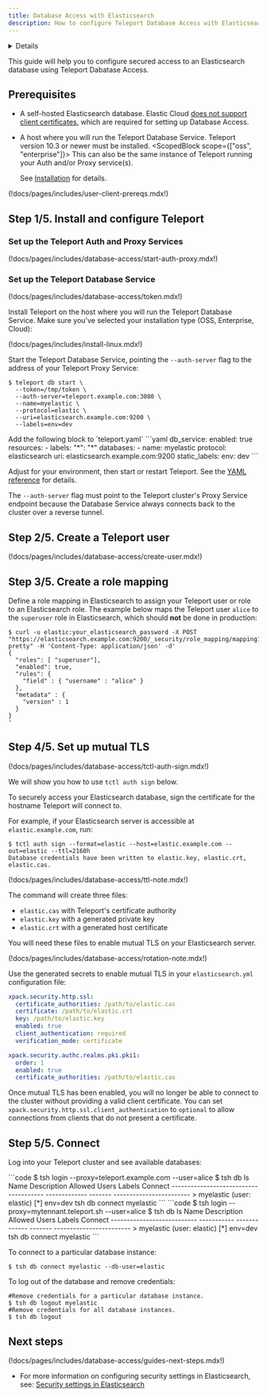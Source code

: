 ```yaml
---
title: Database Access with Elasticsearch
description: How to configure Teleport Database Access with Elasticsearch.
---
```


<Details
  title="Version warning"
  opened={true}
  scope={["oss", "enterprise"]}
  scopeOnly={true}
  min="10.3"
>
  Database access for Elasticsearch is available starting from Teleport `10.3`.
</Details>

This guide will help you to configure secured access to an Elasticsearch database using Teleport Dabatase Access.

## Prerequisites

- A self-hosted Elasticsearch database. Elastic Cloud [does not support client certificates](https://www.elastic.co/guide/en/cloud/current/ec-restrictions.html#ec-restrictions-security), which are required for setting up Database Access.

- A host where you will run the Teleport Database Service. Teleport version 10.3
  or newer must be installed. <ScopedBlock scope={["oss", "enterprise"]}> This can also be the same instance of Teleport running your Auth and/or Proxy service(s).</ScopedBlock>

  See [Installation](../../installation.mdx) for details.

(!docs/pages/includes/user-client-prereqs.mdx!)

## Step 1/5. Install and configure Teleport

### Set up the Teleport Auth and Proxy Services

(!docs/pages/includes/database-access/start-auth-proxy.mdx!)

### Set up the Teleport Database Service

(!docs/pages/includes/database-access/token.mdx!)

Install Teleport on the host where you will run the Teleport Database Service. Make sure you've selected your installation type (OSS, Enterprise, Cloud):

(!docs/pages/includes/install-linux.mdx!)

Start the Teleport Database Service, pointing the `--auth-server` flag to the
address of your Teleport Proxy Service:

<Tabs>
<TabItem label="Standalone Binary">

```code
$ teleport db start \
  --token=/tmp/token \
  --auth-server=teleport.example.com:3080 \
  --name=myelastic \
  --protocol=elastic \
  --uri=elasticsearch.example.com:9200 \
  --labels=env=dev
```

</TabItem>
<TabItem label="Config File">
Add the following block to `teleport.yaml`
```yaml
db_service:
  enabled: true
  resources:
  - labels:
      "*": "*"
  databases:
  - name: myelastic
    protocol: elasticsearch
    uri: elasticsearch.example.com:9200
    static_labels:
      env: dev
```

Adjust for your environment, then start or restart Teleport. See the [YAML reference](../reference/configuration.mdx) for details.

</TabItem>
</Tabs>

<Admonition type="note">

The `--auth-server` flag must point to the Teleport cluster's Proxy Service
endpoint because the Database Service always connects back to the cluster over a
reverse tunnel.

</Admonition>

## Step 2/5. Create a Teleport user

(!docs/pages/includes/database-access/create-user.mdx!)

## Step 3/5. Create a role mapping

Define a role mapping in Elasticsearch to assign your Teleport user or role to an Elasticsearch role.
The example below maps the Teleport user `alice` to the `superuser` role in Elasticsearch, which
should **not** be done in production:

```code
$ curl -u elastic:your_elasticsearch_password -X POST "https://elasticsearch.example.com:9200/_security/role_mapping/mapping1?pretty" -H 'Content-Type: application/json' -d'
{
  "roles": [ "superuser"],
  "enabled": true,
  "rules": {
    "field" : { "username" : "alice" }
  },
  "metadata" : {
    "version" : 1
  }
}
'
```

## Step 4/5. Set up mutual TLS

(!docs/pages/includes/database-access/tctl-auth-sign.mdx!)

We will show you how to use `tctl auth sign` below.

To securely access your Elasticsearch database, sign the certificate for the hostname Teleport will
connect to.

For example, if your Elasticsearch server is accessible at `elastic.example.com`,
run:

```code
$ tctl auth sign --format=elastic --host=elastic.example.com --out=elastic --ttl=2160h
Database credentials have been written to elastic.key, elastic.crt, elastic.cas.
```

(!docs/pages/includes/database-access/ttl-note.mdx!)

The command will create three files:

- `elastic.cas` with Teleport's certificate authority
- `elastic.key` with a generated private key
- `elastic.crt` with a generated host certificate

You will need these files to enable mutual TLS on your Elasticsearch server.

(!docs/pages/includes/database-access/rotation-note.mdx!)

Use the generated secrets to enable mutual TLS in your `elasticsearch.yml` configuration
file:

```yml
xpack.security.http.ssl:
  certificate_authorities: /path/to/elastic.cas
  certificate: /path/to/elastic.crt
  key: /path/to/elastic.key
  enabled: true
  client_authentication: required
  verification_mode: certificate

xpack.security.authc.realms.pki.pki1:
  order: 1
  enabled: true
  certificate_authorities: /path/to/elastic.cas
```

Once mutual TLS has been enabled, you will no longer be able to connect to the cluster without
providing a valid client certificate. You can set `xpack.security.http.ssl.client_authentication`
to `optional` to allow connections from clients that do not present a certificate.

## Step 5/5. Connect

Log into your Teleport cluster and see available databases:

<Tabs>
  <TabItem label="Self-Hosted">
    ```code
    $ tsh login --proxy=teleport.example.com --user=alice
    $ tsh db ls
    Name                        Description Allowed Users Labels  Connect
    --------------------------- ----------- ------------- ------- ------------------------
    > myelastic (user: elastic)             [*]           env=dev tsh db connect myelastic
    ```
  </TabItem>
  <TabItem label="Teleport Cloud">
    ```code
    $ tsh login --proxy=mytennant.teleport.sh --user=alice
    $ tsh db ls
    Name                        Description Allowed Users Labels  Connect
    --------------------------- ----------- ------------- ------- ------------------------
    > myelastic (user: elastic)             [*]           env=dev tsh db connect myelastic
    ```
  </TabItem>
</Tabs>

To connect to a particular database instance:

```code
$ tsh db connect myelastic --db-user=elastic
```

To log out of the database and remove credentials:

```code
#Remove credentials for a particular database instance.
$ tsh db logout myelastic
#Remove credentials for all database instances.
$ tsh db logout
```

## Next steps

(!docs/pages/includes/database-access/guides-next-steps.mdx!)
- For more information on configuring security settings in Elasticsearch, see:
[Security settings in Elasticsearch](https://www.elastic.co/guide/en/elasticsearch/reference/current/security-settings.html)